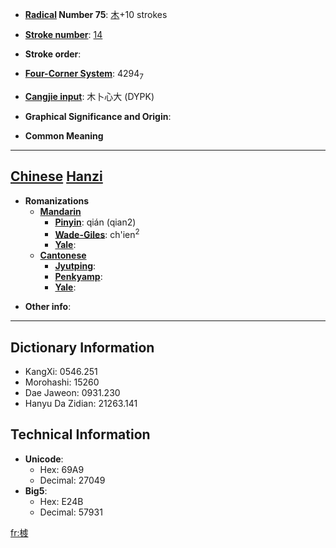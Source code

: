 * '''[[Wiktionary:Chinese radical index| Radical]] Number 75''': [[Wiktionary:Chinese radical index 木|木]]+10 strokes

* '''[[Wiktionary:Chinese total strokes index|Stroke number]]''': [[Wiktionary:Chinese total strokes index 14|14]]

* '''Stroke order''': 

* '''[[Wiktionary:Chinese four corner index|Four-Corner System]]''': 4294<sub>7</sub>

* '''[[Wiktionary:Chinese Cangjie index|Cangjie input]]''': 木卜心大 (DYPK)

* '''Graphical Significance and Origin''': 

* '''Common Meaning'''

----

== [[Chinese]] [[Hanzi]] ==

* '''Romanizations'''
** '''[[Mandarin]]'''
*** '''[[Pinyin]]''': qián (qian2)
*** '''[[Wade-Giles]]''': ch'ien<sup>2</sup>
*** '''[[Yale]]''': 
** '''[[Cantonese]]'''
*** '''[[Jyutping]]''':
*** '''[[Penkyamp]]''': 
*** '''[[Yale]]''': 

* '''Other info''': 

----

== Dictionary Information ==

* KangXi: 0546.251
* Morohashi: 15260
* Dae Jaweon: 0931.230
* Hanyu Da Zidian: 21263.141

== Technical Information ==

* '''Unicode''':
** Hex: 69A9
** Decimal: 27049
* '''Big5''':
** Hex: E24B
** Decimal: 57931

[[fr:榩]]